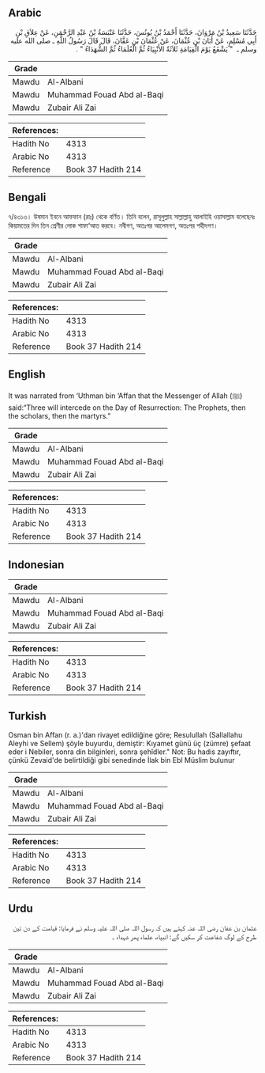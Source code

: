 ## Arabic


<div dir="rtl" lang="ar" style={{fontSize:'larger',backgroundColor:'#f8f9fa',padding:20}}>
حَدَّثَنَا سَعِيدُ بْنُ مَرْوَانَ، حَدَّثَنَا أَحْمَدُ بْنُ يُونُسَ، حَدَّثَنَا عَنْبَسَةُ بْنُ عَبْدِ الرَّحْمَنِ، عَنْ عِلاَقِ بْنِ أَبِي مُسْلِمٍ، عَنْ أَبَانَ بْنِ عُثْمَانَ، عَنْ عُثْمَانَ بْنِ عَفَّانَ، قَالَ قَالَ رَسُولُ اللَّهِ ـ صلى الله عليه وسلم ـ ‏ "‏ يَشْفَعُ يَوْمَ الْقِيَامَةِ ثَلاَثَةٌ الأَنْبِيَاءُ ثُمَّ الْعُلَمَاءُ ثُمَّ الشُّهَدَاءُ ‏"‏ ‏.‏
</div>
<div style={{backgroundColor:'#f8f9fa',padding:20, marginBottom: 10}}><table> <thead> <tr> <th>Grade</th> <th></th> </tr> </thead> <tbody> <tr><td>Mawdu</td><td>Al-Albani</td></tr><tr><td>Mawdu</td><td>Muhammad Fouad Abd al-Baqi</td></tr><tr><td>Mawdu</td><td>Zubair Ali Zai</td></tr></tbody></table><table> <thead> <tr> <th>References:</th> <th></th> </tr> </thead> <tbody><tr><td>Hadith No</td><td>4313</td></tr><tr><td>Arabic No</td><td>4313</td></tr><tr><td>Reference</td><td>Book 37 Hadith 214</td></tr></tbody></table></div>

## Bengali


<div dir="ltr" lang="bn" style={{fontSize:'larger',backgroundColor:'#f8f9fa',padding:20}}>
৭/৪৩১৩। উষমান ইবনে আফফান (রাঃ) থেকে বর্ণিত। তিনি বলেন, রাসূলুল্লাহ সাল্লাল্লাহু আলাইহি ওয়াসাল্লাম বলেছেনঃ কিয়ামতের দিন তিন শ্রেণীর লোক শাফা‘আত করবে। নবীগণ, অতঃপর আলেমগণ, অতঃপর শহীদগণ।
</div>
<div style={{backgroundColor:'#f8f9fa',padding:20, marginBottom: 10}}><table> <thead> <tr> <th>Grade</th> <th></th> </tr> </thead> <tbody> <tr><td>Mawdu</td><td>Al-Albani</td></tr><tr><td>Mawdu</td><td>Muhammad Fouad Abd al-Baqi</td></tr><tr><td>Mawdu</td><td>Zubair Ali Zai</td></tr></tbody></table><table> <thead> <tr> <th>References:</th> <th></th> </tr> </thead> <tbody><tr><td>Hadith No</td><td>4313</td></tr><tr><td>Arabic No</td><td>4313</td></tr><tr><td>Reference</td><td>Book 37 Hadith 214</td></tr></tbody></table></div>

## English


<div dir="ltr" lang="en" style={{fontSize:'larger',backgroundColor:'#f8f9fa',padding:20}}>
It was narrated from ‘Uthman bin ‘Affan that the Messenger of Allah (ﷺ) said:“Three will intercede on the Day of Resurrection: The Prophets, then the scholars, then the martyrs.”
</div>
<div style={{backgroundColor:'#f8f9fa',padding:20, marginBottom: 10}}><table> <thead> <tr> <th>Grade</th> <th></th> </tr> </thead> <tbody> <tr><td>Mawdu</td><td>Al-Albani</td></tr><tr><td>Mawdu</td><td>Muhammad Fouad Abd al-Baqi</td></tr><tr><td>Mawdu</td><td>Zubair Ali Zai</td></tr></tbody></table><table> <thead> <tr> <th>References:</th> <th></th> </tr> </thead> <tbody><tr><td>Hadith No</td><td>4313</td></tr><tr><td>Arabic No</td><td>4313</td></tr><tr><td>Reference</td><td>Book 37 Hadith 214</td></tr></tbody></table></div>

## Indonesian


<div dir="ltr" lang="id" style={{fontSize:'larger',backgroundColor:'#f8f9fa',padding:20}}>

</div>
<div style={{backgroundColor:'#f8f9fa',padding:20, marginBottom: 10}}><table> <thead> <tr> <th>Grade</th> <th></th> </tr> </thead> <tbody> <tr><td>Mawdu</td><td>Al-Albani</td></tr><tr><td>Mawdu</td><td>Muhammad Fouad Abd al-Baqi</td></tr><tr><td>Mawdu</td><td>Zubair Ali Zai</td></tr></tbody></table><table> <thead> <tr> <th>References:</th> <th></th> </tr> </thead> <tbody><tr><td>Hadith No</td><td>4313</td></tr><tr><td>Arabic No</td><td>4313</td></tr><tr><td>Reference</td><td>Book 37 Hadith 214</td></tr></tbody></table></div>

## Turkish


<div dir="ltr" lang="tr" style={{fontSize:'larger',backgroundColor:'#f8f9fa',padding:20}}>
Osman bin Affan (r. a.)'dan rivayet edildiğine göre; Resulullah (Sallallahu Aleyhi ve Sellem) şöyle buyurdu, demiştir: Kıyamet günü üç (zümre) şefaat eder i Nebiler, sonra din bilginleri, sonra şehîdler." Not: Bu hadis zayıftır, çünkü Zevaid'de belirtildiği gibi senedinde İlak bin Ebl Müslim bulunur
</div>
<div style={{backgroundColor:'#f8f9fa',padding:20, marginBottom: 10}}><table> <thead> <tr> <th>Grade</th> <th></th> </tr> </thead> <tbody> <tr><td>Mawdu</td><td>Al-Albani</td></tr><tr><td>Mawdu</td><td>Muhammad Fouad Abd al-Baqi</td></tr><tr><td>Mawdu</td><td>Zubair Ali Zai</td></tr></tbody></table><table> <thead> <tr> <th>References:</th> <th></th> </tr> </thead> <tbody><tr><td>Hadith No</td><td>4313</td></tr><tr><td>Arabic No</td><td>4313</td></tr><tr><td>Reference</td><td>Book 37 Hadith 214</td></tr></tbody></table></div>

## Urdu


<div dir="rtl" lang="ur" style={{fontSize:'larger',backgroundColor:'#f8f9fa',padding:20}}>
عثمان بن عفان رضی اللہ عنہ کہتے ہیں کہ رسول اللہ صلی اللہ علیہ وسلم نے فرمایا: قیامت کے دن تین طرح کے لوگ شفاعت کر سکیں گے: انبیاء، علماء پھر شہداء ۔
</div>
<div style={{backgroundColor:'#f8f9fa',padding:20, marginBottom: 10}}><table> <thead> <tr> <th>Grade</th> <th></th> </tr> </thead> <tbody> <tr><td>Mawdu</td><td>Al-Albani</td></tr><tr><td>Mawdu</td><td>Muhammad Fouad Abd al-Baqi</td></tr><tr><td>Mawdu</td><td>Zubair Ali Zai</td></tr></tbody></table><table> <thead> <tr> <th>References:</th> <th></th> </tr> </thead> <tbody><tr><td>Hadith No</td><td>4313</td></tr><tr><td>Arabic No</td><td>4313</td></tr><tr><td>Reference</td><td>Book 37 Hadith 214</td></tr></tbody></table></div>